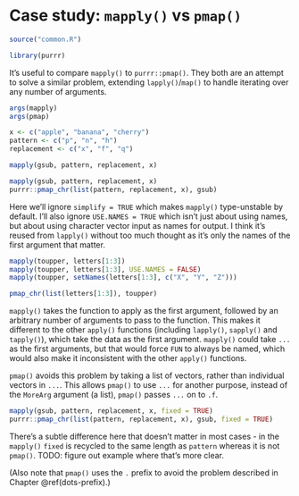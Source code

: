 # Case study: `mapply()` vs `pmap()` {#cs-mapply-pmap}

```r
source("common.R")
```


```r
library(purrr)
```

It's useful to compare `mapply()` to `purrr::pmap()`. They both are an attempt to solve a similar problem, extending `lapply()`/`map()` to handle iterating over any number of arguments. 

```r
args(mapply)
args(pmap)
```

```r
x <- c("apple", "banana", "cherry")
pattern <- c("p", "n", "h")
replacement <- c("x", "f", "q")

mapply(gsub, pattern, replacement, x)

mapply(gsub, pattern, replacement, x)
purrr::pmap_chr(list(pattern, replacement, x), gsub)
```

Here we'll ignore `simplify = TRUE` which makes `mapply()` type-unstable by default. I'll also ignore `USE.NAMES = TRUE` which isn't just about using names, but about using character vector input as names for output. I think it's reused from `lapply()` without too much thought as it's only the names of the first argument that matter.

```r
mapply(toupper, letters[1:3])
mapply(toupper, letters[1:3], USE.NAMES = FALSE)
mapply(toupper, setNames(letters[1:3], c("X", "Y", "Z")))

pmap_chr(list(letters[1:3]), toupper)
```

`mapply()` takes the function to apply as the first argument, followed by an arbitrary number of arguments to pass to the function. This makes it different to the other `apply()` functions (including `lapply()`, `sapply()` and `tapply()`), which take the data as the first argument. `mapply()` could take `...` as the first arguments, but that would force `FUN` to always be named, which would also make it inconsistent with the other `apply()` functions. 

`pmap()` avoids this problem by taking a list of vectors, rather than individual vectors in `...`. This allows `pmap()` to use `...` for another purpose, instead of the `MoreArg` argument (a list), `pmap()` passes `...` on to `.f`.

```r
mapply(gsub, pattern, replacement, x, fixed = TRUE)
purrr::pmap_chr(list(pattern, replacement, x), gsub, fixed = TRUE)
```

There's a subtle difference here that doesn't matter in most cases - in the `mapply()` `fixed` is recycled to the same length as `pattern` whereas it is not `pmap()`. TODO: figure out example where that's more clear.

(Also note that `pmap()` uses the `.` prefix to avoid the problem described in Chapter \@ref(dots-prefix).)
